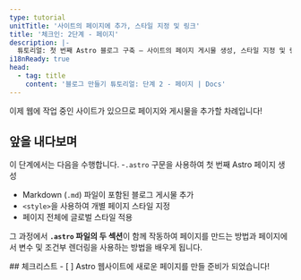 ```yaml
---
type: tutorial
unitTitle: '사이트의 페이지에 추가, 스타일 지정 및 링크'
title: '체크인: 2단계 - 페이지'
description: |-
  튜토리얼: 첫 번째 Astro 블로그 구축 — 사이트의 페이지 게시물 생성, 스타일 지정 및 링크
i18nReady: true
head:
  - tag: title
    content: '블로그 만들기 튜토리얼: 단계 2 - 페이지 | Docs'
---
```


이제 웹에 작업 중인 사이트가 있으므로 페이지와 게시물을 추가할 차례입니다!

## 앞을 내다보며

이 단계에서는 다음을 수행합니다.
-`.astro` 구문을 사용하여 첫 번째 Astro 페이지 생성
- Markdown (`.md`) 파일이 포함된 블로그 게시물 추가
- `<style>`을 사용하여 개별 페이지 스타일 지정
- 페이지 전체에 글로벌 스타일 적용

 그 과정에서 **`.astro` 파일의 두 섹션**이 함께 작동하여 페이지를 만드는 방법과 페이지에서 변수 및 조건부 렌더링을 사용하는 방법을 배우게 됩니다.

<Box icon="check-list">
## 체크리스트

<Checklist>
- [ ] Astro 웹사이트에 새로운 페이지를 만들 준비가 되었습니다!
</Checklist>
</Box>
